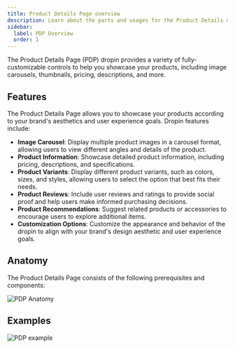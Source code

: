 ```yaml
---
title: Product Details Page overview
description: Learn about the parts and usages for the Product Details dropin.
sidebar:
  label: PDP Overview
  order: 1
---
```



The Product Details Page (PDP) dropin provides a variety of fully-customizable controls to help you showcase your products, including image carousels, thumbnails, pricing, descriptions, and more.

## Features

The Product Details Page allows you to showcase your products according to your brand's aesthetics and user experience goals. Dropin features include:

- **Image Carousel**: Display multiple product images in a carousel format, allowing users to view different angles and details of the product.
- **Product Information**: Showcase detailed product information, including pricing, descriptions, and specifications.
- **Product Variants**: Display different product variants, such as colors, sizes, and styles, allowing users to select the option that best fits their needs.
- **Product Reviews**: Include user reviews and ratings to provide social proof and help users make informed purchasing decisions.
- **Product Recommendations**: Suggest related products or accessories to encourage users to explore additional items.
- **Customization Options**: Customize the appearance and behavior of the dropin to align with your brand's design aesthetic and user experience goals.

## Anatomy

The Product Details Page consists of the following prerequisites and components:

<Diagram>![PDP Anatomy](@images/placeholder.webp)</Diagram>

## Examples

<Diagram caption="PDP slots">![PDP example](@images/slots/pdp-slots.webp)</Diagram>
